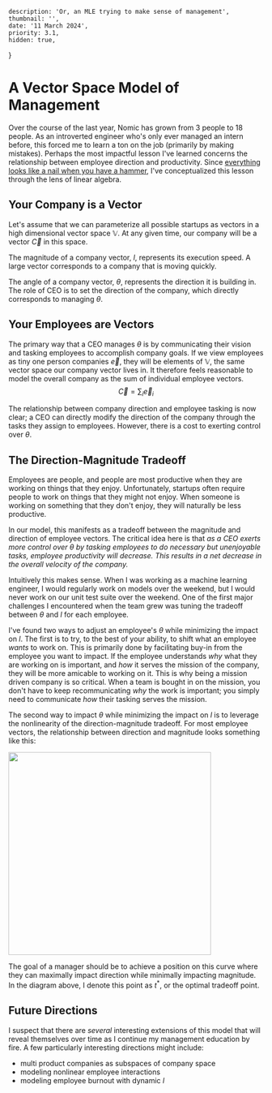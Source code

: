
    description: 'Or, an MLE trying to make sense of management',
    thumbnail: '',
    date: '11 March 2024',
    priority: 3.1,
    hidden: true,
}

# A Vector Space Model of Management

Over the course of the last year, Nomic has grown from 3 people to 18 people.
As an introverted engineer who's only ever managed an intern before, this forced me to learn a ton on the job (primarily by making mistakes).
Perhaps the most impactful lesson I've learned concerns the relationship between employee direction and productivity.
Since [everything looks like a nail when you have a hammer](https://en.wikipedia.org/wiki/Law_of_the_instrument), I've conceptualized this lesson through the lens of linear algebra.

## Your Company is a Vector
Let's assume that we can parameterize all possible startups as vectors in a high dimensional vector space $\mathbb V$.
At any given time, our company will be a vector $\vec C$ in this space.

The magnitude of a company vector, $l$, represents its execution speed.
A large vector corresponds to a company that is moving quickly.

The angle of a company vector, $\theta$, represents the direction it is building in.
The role of CEO is to set the direction of the company, which directly corresponds to managing $\theta$.

## Your Employees are Vectors
The primary way that a CEO manages $\theta$ is by communicating their vision and tasking employees to accomplish company goals.
If we view employees as tiny one person companies $\vec e$, they will be elements of $\mathbb V$, the same vector space our company vector lives in.
It therefore feels reasonable to model the overall company as the sum of individual employee vectors.
$$ \vec C = \sum _i \vec e_i $$

The relationship between company direction and employee tasking is now clear; a CEO can directly modify the direction of the company through the tasks they assign to employees.
However, there is a cost to exerting control over $\theta$.

## The Direction-Magnitude Tradeoff
Employees are people, and people are most productive when they are working on things that they enjoy.
Unfortunately, startups often require people to work on things that they might not enjoy.
When someone is working on something that they don't enjoy, they will naturally be less productive.

In our model, this manifests as a tradeoff between the magnitude and direction of employee vectors.
The critical idea here is that _as a CEO exerts more control over $\theta$ by tasking employees to do necessary but unenjoyable tasks, employee productivity will decrease. This results in a net decrease in the overall velocity of the company._

Intuitively this makes sense.
When I was working as a machine learning engineer, I would regularly work on models over the weekend, but I would never work on our unit test suite over the weekend.
One of the first major challenges I encountered when the team grew was tuning the tradeoff between $\theta$ and $l$ for each employee.

I've found two ways to adjust an employee's $\theta$ while minimizing the impact on $l$.
The first is to try, to the best of your ability, to shift what an employee _wants_ to work on.
This is primarily done by facilitating buy-in from the employee you want to impact.
If the employee understands _why_ what they are working on is important, and _how_ it serves the mission of the company, they will be more amicable to working on it.
This is why being a mission driven company is so critical.
When a team is bought in on the mission, you don't have to keep recommunicating _why_ the work is important; you simply need to communicate _how_ their tasking serves the mission.

The second way to impact $\theta$ while minimizing the impact on $l$ is to leverage the nonlinearity of the direction-magnitude tradeoff.
For most employee vectors, the relationship between direction and magnitude looks something like this:

<div className={'flex justify-center'}>
    <img src="/tradeoff.png" width="400" height="400"></img>
</div>


The goal of a manager should be to achieve a position on this curve where they can maximally impact direction while minimally impacting magnitude.
In the diagram above, I denote this point as $t^*$, or the optimal tradeoff point.

## Future Directions
I suspect that there are _several_ interesting extensions of this model that will reveal themselves over time as I continue my management education by fire.
A few particularly interesting directions might include:
- multi product companies as subspaces of company space
- modeling nonlinear employee interactions
- modeling employee burnout with dynamic $l$